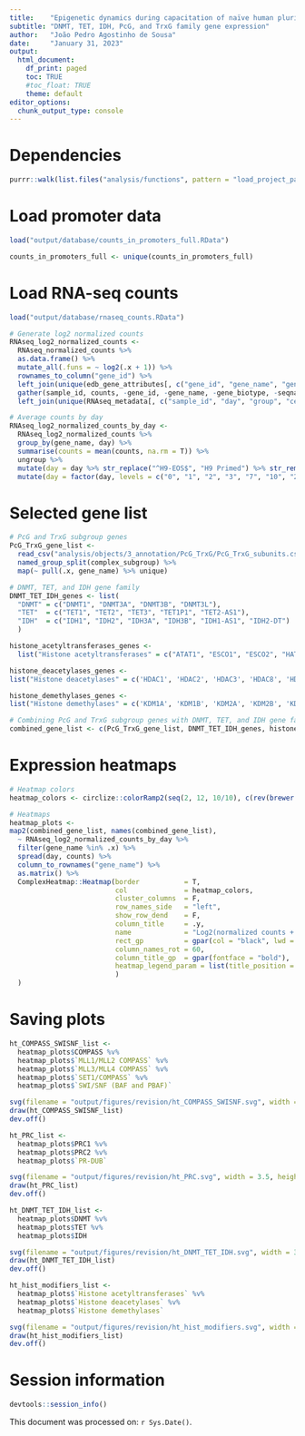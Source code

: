 ```yaml
---
title:    "Epigenetic dynamics during capacitation of naïve human pluripotent stem cells"
subtitle: "DNMT, TET, IDH, PcG, and TrxG family gene expression"
author:   "João Pedro Agostinho de Sousa"
date:     "January 31, 2023"
output:
  html_document:
    df_print: paged
    toc: TRUE
    #toc_float: TRUE
    theme: default
editor_options:
  chunk_output_type: console
---
```


# Dependencies
```r

purrr::walk(list.files("analysis/functions", pattern = "load_project_packages", full.names = T), source)

```

# Load promoter data
```r

load("output/database/counts_in_promoters_full.RData")

counts_in_promoters_full <- unique(counts_in_promoters_full)

```

# Load RNA-seq counts
```r

load("output/database/rnaseq_counts.RData")

# Generate log2 normalized counts
RNAseq_log2_normalized_counts <- 
  RNAseq_normalized_counts %>% 
  as.data.frame() %>% 
  mutate_all(.funs = ~ log2(.x + 1)) %>% 
  rownames_to_column("gene_id") %>% 
  left_join(unique(edb_gene_attributes[, c("gene_id", "gene_name", "gene_biotype", "seqnames")]), by = "gene_id") %>% 
  gather(sample_id, counts, -gene_id, -gene_name, -gene_biotype, -seqnames) %>% 
  left_join(unique(RNAseq_metadata[, c("sample_id", "day", "group", "cell", "replicate")]))

# Average counts by day
RNAseq_log2_normalized_counts_by_day <- 
  RNAseq_log2_normalized_counts %>% 
  group_by(gene_name, day) %>% 
  summarise(counts = mean(counts, na.rm = T)) %>%
  ungroup %>% 
  mutate(day = day %>% str_replace("^H9-EOS$", "H9 Primed") %>% str_remove("-EOS")) %>%
  mutate(day = factor(day, levels = c("0", "1", "2", "3", "7", "10", "20X", "20E", "H9 Primed")))

```

# Selected gene list
```r

# PcG and TrxG subgroup genes
PcG_TrxG_gene_list <- 
  read_csv("analysis/objects/3_annotation/PcG_TrxG/PcG_TrxG_subunits.csv") %>%
  named_group_split(complex_subgroup) %>% 
  map(~ pull(.x, gene_name) %>% unique)

# DNMT, TET, and IDH gene family
DNMT_TET_IDH_genes <- list(
  "DNMT" = c("DNMT1", "DNMT3A", "DNMT3B", "DNMT3L"),
  "TET"  = c("TET1", "TET2", "TET3", "TET1P1", "TET2-AS1"),
  "IDH"  = c("IDH1", "IDH2", "IDH3A", "IDH3B", "IDH1-AS1", "IDH2-DT")
  )

histone_acetyltransferases_genes <- 
  list("Histone acetyltransferases" = c("ATAT1", "ESCO1", "ESCO2", "HAT1", "KAT2A", 'KAT2B', 'CREBBP', 'EP300', 'TAF1', 'ELP3', 'GTF3C4', 'NCOA1', 'NCOA3', 'NCOA2', 'CLOCK', 'KAT14', 'MCM3AP'))

histone_deacetylases_genes <- 
list("Histone deacetylases" = c('HDAC1', 'HDAC2', 'HDAC3', 'HDAC8', 'HDAC4', 'HDAC5', 'HDAC7', 'HDAC9', 'HDAC6', 'HDAC10', 'HDAC11', 'SIRT1', 'SIRT2', 'SIRT3', 'SIRT4', 'SIRT5', 'SIRT6', 'SIRT7'))

histone_demethylases_genes <-
list("Histone demethylases" = c('KDM1A', 'KDM1B', 'KDM2A', 'KDM2B', 'KDM3A', 'KDM3B', 'JMJD1C', 'KDM4A', 'KDM4B', 'KDM4C', 'KDM4D', 'KDM4E', 'KDM4F', 'KDM5A', 'KDM5B', 'KDM5C', 'KDM5D', 'KDM6A', 'KDM6B', 'UTY', 'KDM7A', 'PHF8', 'PHF2', 'KDM8'))

# Combining PcG and TrxG subgroup genes with DNMT, TET, and IDH gene family
combined_gene_list <- c(PcG_TrxG_gene_list, DNMT_TET_IDH_genes, histone_acetyltransferases_genes, histone_deacetylases_genes, histone_demethylases_genes)

```

# Expression heatmaps
```r

# Heatmap colors
heatmap_colors <- circlize::colorRamp2(seq(2, 12, 10/10), c(rev(brewer.pal(n = 11, name = "RdBu"))))

# Heatmaps
heatmap_plots <- 
map2(combined_gene_list, names(combined_gene_list),
  ~ RNAseq_log2_normalized_counts_by_day %>% 
  filter(gene_name %in% .x) %>% 
  spread(day, counts) %>% 
  column_to_rownames("gene_name") %>% 
  as.matrix() %>% 
  ComplexHeatmap::Heatmap(border           = T,
                          col              = heatmap_colors,
                          cluster_columns  = F,
                          row_names_side   = "left",
                          show_row_dend    = F,
                          column_title     = .y,
                          name             = "Log2(normalized counts + 1)", 
                          rect_gp          = gpar(col = "black", lwd = 0.5),
                          column_names_rot = 60, 
                          column_title_gp  = gpar(fontface = "bold"), 
                          heatmap_legend_param = list(title_position = "leftcenter-rot"),
                          )
  )

```

# Saving plots
```r

ht_COMPASS_SWISNF_list <-  
  heatmap_plots$COMPASS %v%
  heatmap_plots$`MLL1/MLL2 COMPASS` %v%
  heatmap_plots$`MLL3/MLL4 COMPASS` %v%
  heatmap_plots$`SET1/COMPASS` %v%
  heatmap_plots$`SWI/SNF (BAF and PBAF)`

svg(filename = "output/figures/revision/ht_COMPASS_SWISNF.svg", width = 3.5, height = 10)
draw(ht_COMPASS_SWISNF_list)
dev.off()

ht_PRC_list <-
  heatmap_plots$PRC1 %v%
  heatmap_plots$PRC2 %v%
  heatmap_plots$`PR-DUB`

svg(filename = "output/figures/revision/ht_PRC.svg", width = 3.5, height = 12)
draw(ht_PRC_list)
dev.off()

ht_DNMT_TET_IDH_list <-  
  heatmap_plots$DNMT %v%
  heatmap_plots$TET %v%
  heatmap_plots$IDH

svg(filename = "output/figures/revision/ht_DNMT_TET_IDH.svg", width = 3.5, height = 4)
draw(ht_DNMT_TET_IDH_list)
dev.off()

ht_hist_modifiers_list <-  
  heatmap_plots$`Histone acetyltransferases` %v%
  heatmap_plots$`Histone deacetylases` %v%
  heatmap_plots$`Histone demethylases`

svg(filename = "output/figures/revision/ht_hist_modifiers.svg", width = 3.5, height = 12)
draw(ht_hist_modifiers_list)
dev.off()

```

# Session information
```r

devtools::session_info()

```

This document was processed on: `r Sys.Date()`.